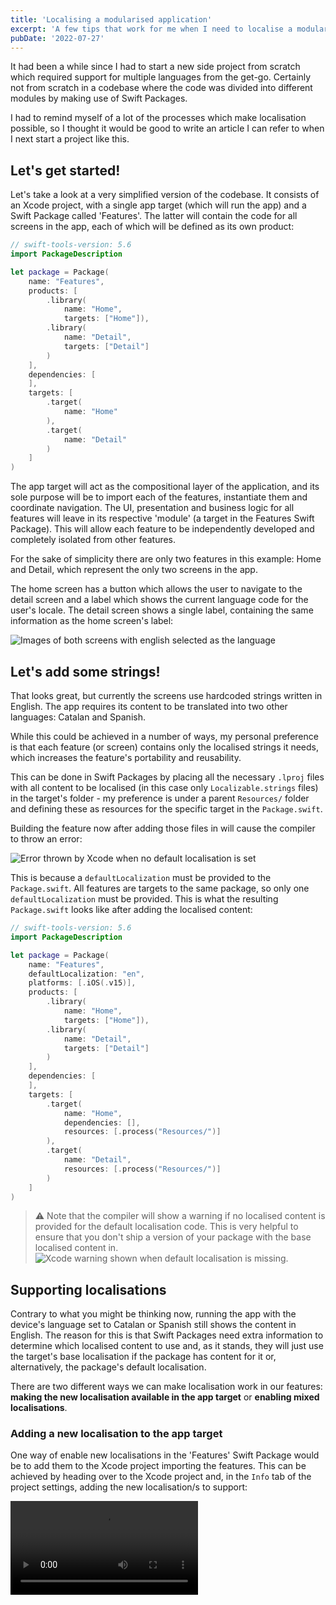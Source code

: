 ```yaml
---
title: 'Localising a modularised application'
excerpt: 'A few tips that work for me when I need to localise a modular application.'
pubDate: '2022-07-27'
---
```



It had been a while since I had to start a new side project from scratch which required support for multiple languages from the get-go. Certainly not from scratch in a codebase where the code was divided into different modules by making use of Swift Packages.

I had to remind myself of a lot of the processes which make localisation possible, so I thought it would be good to write an article I can refer to when I next start a project like this.

## Let's get started!

Let's take a look at a very simplified version of the codebase. It consists of an Xcode project, with a single app target (which will run the app) and a Swift Package called 'Features'. The latter will contain the code for all screens in the app, each of which will be defined as its own product:

```swift:Package.swift
// swift-tools-version: 5.6
import PackageDescription

let package = Package(
    name: "Features",
    products: [
        .library(
            name: "Home",
            targets: ["Home"]),
        .library(
            name: "Detail",
            targets: ["Detail"]
        )
    ],
    dependencies: [
    ],
    targets: [
        .target(
            name: "Home"
        ),
        .target(
            name: "Detail"
        )
    ]
)
```

The app target will act as the compositional layer of the application, and its sole purpose will be to import each of the features, instantiate them and coordinate navigation. The UI, presentation and business logic for all features will leave in its respective 'module' (a target in the Features Swift Package). This will allow each feature to be independently developed and completely isolated from other features.

For the sake of simplicity there are only two features in this example: Home and Detail, which represent the only two screens in the app.

The home screen has a button which allows the user to navigate to the detail screen and a label which shows the current language code for the user's locale. The detail screen shows a single label, containing the same information as the home screen's label:

![Images of both screens with english selected as the language](/assets/posts/modularised-app-localisation/detail-home-en.png)

## Let's add some strings!

That looks great, but currently the screens use hardcoded strings written in English. The app requires its content to be translated into two other languages: Catalan and Spanish.

While this could be achieved in a number of ways, my personal preference is that each feature (or screen) contains only the localised strings it needs, which increases the feature's portability and reusability.

This can be done in Swift Packages by placing all the necessary `.lproj` files with all content to be localised (in this case only `Localizable.strings` files) in the target's folder - my preference is under a parent `Resources/` folder and defining these as resources for the specific target in the `Package.swift`.

Building the feature now after adding those files in will cause the compiler to throw an error:

![Error thrown by Xcode when no default localisation is set](/assets/posts/modularised-app-localisation/default-localisation-error.png)

This is because a `defaultLocalization` must be provided to the `Package.swift`. All features are targets to the same package, so only one `defaultLocalization` must be provided. This is what the resulting `Package.swift` looks like after adding the localised content:

```swift:Package.swift
// swift-tools-version: 5.6
import PackageDescription

let package = Package(
    name: "Features",
    defaultLocalization: "en",
    platforms: [.iOS(.v15)],
    products: [
        .library(
            name: "Home",
            targets: ["Home"]),
        .library(
            name: "Detail",
            targets: ["Detail"]
        )
    ],
    dependencies: [
    ],
    targets: [
        .target(
            name: "Home",
            dependencies: [],
            resources: [.process("Resources/")]
        ),
        .target(
            name: "Detail",
            resources: [.process("Resources/")]
        )
    ]
)
```

> ⚠️ Note that the compiler will show a warning if no localised content is provided for the default localisation code. This is very helpful to ensure that you don't ship a version of your package with the base localised content in. ![Xcode warning shown when default localisation is missing.](/assets/posts/modularised-app-localisation/missing-default-localisation.png)

## Supporting localisations

Contrary to what you might be thinking now, running the app with the device's language set to Catalan or Spanish still shows the content in English. The reason for this is that Swift Packages need extra information to determine which localised content to use and, as it stands, they will just use the target's base localisation if the package has content for it or, alternatively, the package's default localisation.

There are two different ways we can make localisation work in our features: **making the new localisation available in the app target** or **enabling mixed localisations**.

### Adding a new localisation to the app target

One way of enable new localisations in the 'Features' Swift Package would be to add them to the Xcode project importing the features. This can be achieved by heading over to the Xcode project and, in the `Info` tab of the project settings, adding the new localisation/s to support:

<Video src="/assets/posts/modularised-app-localisation/adding-a-localisation.mp4" />

> Note that for this to work, the localisation will need to have at least 1 localised file (e.g. an empty `Localizable.strings` file). In this case, because the app target is built using UIKit and the launch screen storyboard was chosen to be localised when adding the new localisation (see video above), there is already one localised file.

This will now allow packages to get the supported localisations from the main bundle and choose which resources to use accordingly.

It is worth noting that, if the device has a locale that's supported by the app but not by the package, the latter will fall back to the `defaultLocalization` provided in its `Package.swift`.

Similarly, if the locale is not supported by the app, it will also fall back to that same value. This is why it is **so important** to set the `defaultLocalization` to the same as the base language in the main app target to ensure consistence across all screens. This is one of the reasons why I prefer to group all features under a single Swift Package, so that there is a single source of truth for the `defaultLocalization` value across all screens.

### Allowing mixed localisations

While using the app target's localisation tends to be the preferred approach as it ensures consistency across all screens and allows only a few supported locales to be used, there is another way of allowing package content to be localised without having to add any localisation support on the main app target.

This can be done by setting the `CFBundleAllowMixedLocalizations` value in the app's `Info.plist` file to `YES`.

This setting will then tell the app target that it is fine to have different localisations in different targets or features, which will make our app localisation work straight away when new localised resources are added.

![Enabling mixed localisations in the app target](/assets/posts/modularised-app-localisation/enable-mixed-localizations.png)

There are a couple of things to bear in mind with this approach though:

1. There is no longer any need to add localisations to the app target, adding the `lproj` with the localised content to the package's resources is enough. When a user changes locale, the package will either show content for that locale if it exists as a resource or for the default provided in its `Package.swift`.
2. There is as many supported regions as there are localisations resources. What this means is that there isn't a single source of truth to determine which localisations are supported across the app. This can lead to issues where, for example, a feature has localised content which has not yet been sourced for other features. In that case, there is no way to hide it other than removing the resource itself:

<Video src="/assets/posts/modularised-app-localisation/mixed-localisations.mp4" />

Point number two is portrayed in the video above, where the user has its device language set to French. Mixed sources causes an inconsistency as there is no `fr.lproj` on the home screen - hence it falling back to the default localisation, which is english. On the other hand, there is localised content available in the detail screen, which is why the strings are properly trasnlated. For this reason, I like to keep the app target as the source of truth for all supported localisations.

## Bonus tip - Automation

Something I would always encourage is to automate the process of retrieving the localised strings for a given bundle as much as you can. If your app has a lot of screens, you will want to make the process of adding localised strings as easy and streamlined as possible.

A tool I have been using for a while is [SwiftGen](https://github.com/SwiftGen/SwiftGen), which can generate `Swift` interfaces for all sorts of assets and resources, such as `Localizable.strings` files.

Creating a build tool plugin which makes use of this executable could make the process of supporting new localisations a lot easier and consistent across features.
